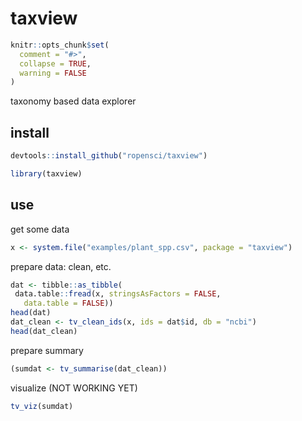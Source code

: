 taxview
=======

```r
knitr::opts_chunk$set(
  comment = "#>",
  collapse = TRUE,
  warning = FALSE
)
```

taxonomy based data explorer

## install

```r
devtools::install_github("ropensci/taxview")
```

```r
library(taxview)
```

## use

get some data

```r
x <- system.file("examples/plant_spp.csv", package = "taxview")
```

prepare data: clean, etc.

```r
dat <- tibble::as_tibble(
 data.table::fread(x, stringsAsFactors = FALSE, 
   data.table = FALSE))
head(dat)
dat_clean <- tv_clean_ids(x, ids = dat$id, db = "ncbi")
head(dat_clean)
```

prepare summary

```r
(sumdat <- tv_summarise(dat_clean))
```

visualize (NOT WORKING YET)

```r
tv_viz(sumdat)
```
